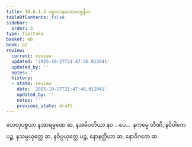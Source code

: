 ```yaml
---
title: 10.6.1.3 ပစ္စယာနုလောမပစ္စနီယ
tableOfContents: false
sidebar:
  order: 3
type: tipitaka
basket: ab
book: p2
review:
  current: review
  updated: '2025-10-27T21:47:46.012041'
  updated_by: ''
  notes: ''
  history:
  - state: review
    date: '2025-10-27T21:47:46.012041'
    updated_by: ''
    notes: ''
    previous_state: draft
---
```



<ReviewStatus review={frontmatter.review} showDetails={true} />

<HypothesisAnnotation frontmatter={frontmatter} />

<DynamicBreadcrumb />

<Division number="199" book="p2" e="ch" v="38" p="128">

<Paragraph number="2803" book="p2">
ဟေတုပစ္စယာ နအာရမ္မဏေ ဆ, နအဓိပတိယာ နဝ …ပေ…  နကမ္မေ တီဏိ, နဝိပါကေ ပဉ္စ, နသမ္ပယုတ္တေ ဆ, နဝိပ္ပယုတ္တေ ပဉ္စ, နောနတ္ထိယာ ဆ, နောဝိဂတေ ဆ.
</Paragraph>
</Division>